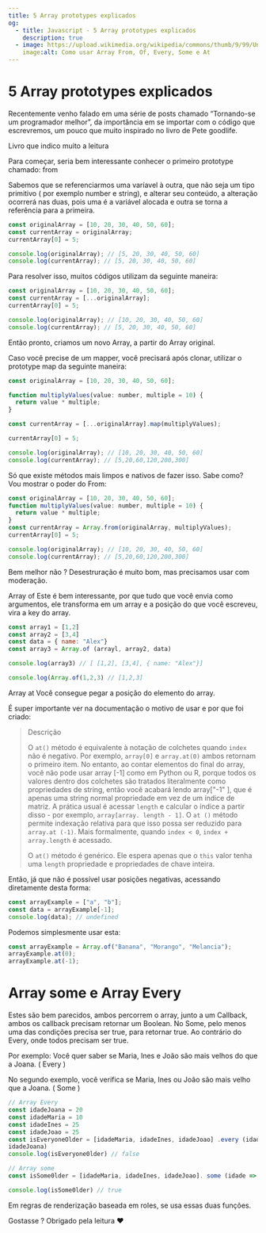 ```yaml
---
title: 5 Array prototypes explicados
og:
  - title: Javascript - 5 Array prototypes explicados
    description: true
  - image: https://upload.wikimedia.org/wikipedia/commons/thumb/9/99/Unofficial_JavaScript_logo_2.svg/260px-Unofficial_JavaScript_logo_2.svg.png
    image:alt: Como usar Array From, Of, Every, Some e At
---
```


# 5 Array prototypes explicados

Recentemente venho falado em uma série de posts chamado “Tornando-se um programador melhor”, da importância em se importar com o código que escrevremos, um pouco que muito inspirado no livro de Pete goodlife.

Livro que indico muito a leitura

Para começar, seria bem interessante conhecer o primeiro prototype chamado: from

Sabemos que se referenciarmos uma varíavel à outra, que não seja um tipo primitivo ( por exemplo number e string), e alterar seu conteúdo, a alteração ocorrerá nas duas, pois uma é a variável alocada e outra se torna a referência para a primeira.

```javascript
const originalArray = [10, 20, 30, 40, 50, 60];
const currentArray = originalArray;
currentArray[0] = 5;

console.log(originalArray); // [5, 20, 30, 40, 50, 60]
console.log(currentArray); // [5, 20, 30, 40, 50, 60]
```

Para resolver isso, muitos códigos utilizam da seguinte maneira:

```javascript
const originalArray = [10, 20, 30, 40, 50, 60];
const currentArray = [...originalArray];
currentArray[0] = 5;

console.log(originalArray); // [10, 20, 30, 40, 50, 60]
console.log(currentArray); // [5, 20, 30, 40, 50, 60]
```

Então pronto, criamos um novo Array, a partir do Array original.

Caso você precise de um mapper, você precisará após clonar, utilizar o prototype map da seguinte maneira:

```javascript
const originalArray = [10, 20, 30, 40, 50, 60];

function multiplyValues(value: number, multiple = 10) {
  return value * multiple;
}

const currentArray = [...originalArray].map(multiplyValues);

currentArray[0] = 5;

console.log(originalArray); // [10, 20, 30, 40, 50, 60]
console.log(currentArray); // [5,20,60,120,200,300]
```

Só que existe métodos mais limpos e nativos de fazer isso. Sabe como? Vou mostrar o poder do From:

```javascript
const originalArray = [10, 20, 30, 40, 50, 60];
function multiplyValues(value: number, multiple = 10) {
  return value * multiple;
}
const currentArray = Array.from(originalArray, multiplyValues);
currentArray[0] = 5;

console.log(originalArray); // [10, 20, 30, 40, 50, 60]
console.log(currentArray); // [5,20,60,120,200,300]
```

Bem melhor não ? Desestruração é muito bom, mas precisamos usar com moderação.

Array of
Este é bem interessante, por que tudo que você envia como argumentos, ele transforma em um array e a posição do que você escreveu, vira a key do array.

```javascript
const array1 = [1,2]
const array2 = [3,4]
const data = { name: "Alex"}
const array3 = Array.of (arrayl, array2, data)

console.log(array3) // [ [1,2], [3,4], { name: "Alex"}]

console.log(Array.of(1,2,3) // [1,2,3]
```

Array at
Você consegue pegar a posição do elemento do array.

É super importante ver na documentação o motivo de usar e por que foi criado:

<blockquote>
Descrição

O `at()` método é equivalente à notação de colchetes quando `index` não é negativo. Por exemplo, `array[0]` e `array.at(0)` ambos retornam o primeiro item. No entanto, ao contar elementos do final do array, você não pode usar array [-1] como em Python ou R, porque todos os valores dentro dos colchetes são tratados literalmente como propriedades de string, então você acabará lendo array["-1" ], que é apenas uma string normal propriedade em vez de um índice de matriz.
A prática usual é acessar `length` e calcular o índice a partir disso - por exemplo, `array[array. length - 1]`. O `at ()` método permite indexação relativa para que isso possa ser reduzido para `array.at (-1)`. Mais formalmente, quando `index < 0`, `index + array.length` é acessado.

O `at()` método é genérico. Ele espera apenas que o `this` valor tenha uma `length` propriedade e propriedades de chave inteira.

</blockquote>

Então, já que não é possível usar posições negativas, acessando diretamente desta forma:

```javascript
const arrayExample = ["a", "b"];
const data = arrayExample[-1];
console.log(data); // undefined
```

Podemos simplesmente usar esta:

```javascript
const arrayExample = Array.of("Banana", "Morango", "Melancia");
arrayExample.at(0);
arrayExample.at(-1);
```

# Array some e Array Every

Estes são bem parecidos, ambos percorrem o array, junto a um Callback, ambos os callback precisam retornar um Boolean. No Some, pelo menos uma das condições precisa ser true, para retornar true. Ao contrário do Every, onde todos precisam ser true.

Por exemplo: Você quer saber se Maria, Ines e João são mais velhos do que a Joana. ( Every )

No segundo exemplo, você verifica se Maria, Ines ou João são mais velho que a Joana. ( Some )

```javascript
// Array Every
const idadeJoana = 20
const idadeMaria = 10
const idadeInes = 25
const idadeJoao = 25
const isEveryoneOlder = [idadeMaria, idadeInes, idadeJoao] .every (idade => idade
idadeJoana)
console.log(isEveryone0lder) // false

// Array some
const isSome0lder = [idadeMaria, idadeInes, idadeJoao]. some (idade => idade < idadeJoana)

console.log(isSome0lder) // true
```

Em regras de renderização baseada em roles, se usa essas duas funções.

Gostasse ? Obrigado pela leitura ❤
